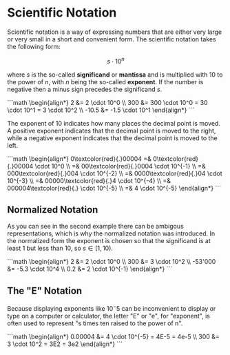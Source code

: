 
# Scientific Notation

Scientific notation is a way of expressing numbers that are either very large or very small in a short and convenient
form. The scientific notation takes the following form:

```math
s \cdot 10^n
```

where $s$ is the so-called **significand** or **mantissa** and is multiplied with 10 to the power of $n$, with $n$ being the so-called **exponent**. If the
number is negative then a minus sign precedes the significand $s$.

<Callout type="example">
```math
\begin{align*}
2 &= 2 \cdot 10^0 \\
300 &= 300 \cdot 10^0 = 30 \cdot 10^1 = 3 \cdot 10^2 \\
-10.5 &= -1.5 \cdot 10^1
\end{align*}
```
</Callout>

The exponent of 10 indicates how many places the decimal point is moved. A positive exponent indicates that the decimal point is moved to the right, while a 
negative exponent indicates that the decimal point is moved to the left.

<Callout type="example">
```math
\begin{align*}
0\textcolor{red}{.}00004 =& 0\textcolor{red}{.}00004 \cdot 10^0 \\
=& 00\textcolor{red}{.}0004 \cdot 10^{-1} \\
=& 000\textcolor{red}{.}004 \cdot 10^{-2} \\
=& 0000\textcolor{red}{.}04 \cdot 10^{-3} \\
=& 00000\textcolor{red}{.}4 \cdot 10^{-4} \\
=& 000004\textcolor{red}{.} \cdot 10^{-5} \\
=& 4 \cdot 10^{-5}
\end{align*}
```
</Callout>

## Normalized Notation

As you can see in the second example there can be ambigous representations, which is why the normalized notation was introduced.
In the normalized form the exponent is chosen so that the significand is at least 1 but less than 10, so $s \in [1,10)$.

<Callout type="example">
```math
\begin{align*}
2 &= 2 \cdot 10^0 \\
300 &= 3 \cdot 10^2 \\
-53'000 &= -5.3 \cdot 10^4 \\
0.2 &= 2 \cdot 10^{-1}
\end{align*}
```
</Callout>

## The "E" Notation

Because displaying exponents like $10^-5$ can be inconvenient to display or type on a computer or calculator, the letter "E" or "e", for "exponent", 
is often used to represent "s times ten raised to the power of n".

<Callout type="example">
```math
\begin{align*}
0.00004 &= 4 \cdot 10^{-5} = 4E-5 = 4e-5 \\
300 &= 3 \cdot 10^2 = 3E2 = 3e2
\end{align*}
```
</Callout>

